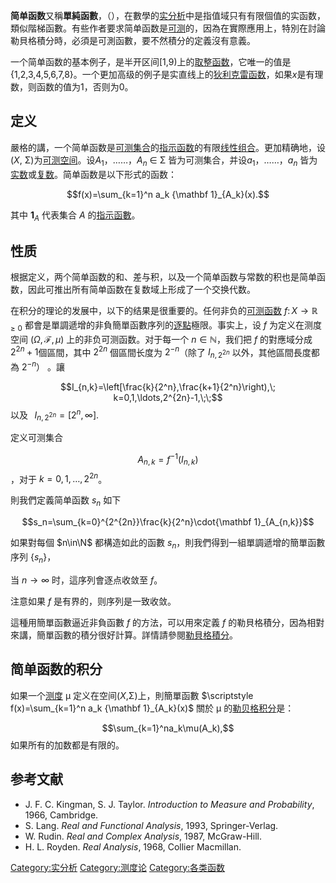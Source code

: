 '''简单函数'''又稱'''單純函數'''，（{{Lang-en|simple function}}），在數學的[[实分析|实分析]]中是指值域只有有限個值的实函数，類似階梯函數。有些作者要求简单函数是[[可测函数|可测]]的，因為在實際應用上，特別在討論勒貝格積分時，必須是可測函數，要不然積分的定義沒有意義。

一个简单函数的基本例子，是半开区间[1,9)上的[[取整函数|取整函数]]，它唯一的值是{1,2,3,4,5,6,7,8}。一个更加高级的例子是实直线上的[[狄利克雷函数|狄利克雷函数]]，如果''x''是有理数，则函数的值为1，否则为0。


==定义==

嚴格的講，一个简单函数是[[可测集合|可测集合]]的[[指示函数|指示函数]]的有限[[线性组合|线性组合]]。更加精确地，设(''X'', Σ)为[[σ代数|可测空间]]。设''A''<sub>1</sub>，……，''A''<sub>''n''</sub> ∈ Σ 皆为可测集合，并设''a''<sub>1</sub>，……，''a''<sub>''n''</sub> 皆为[[实数|实数]]或[[复数_(数学)|复数]]。简单函数是以下形式的函数：

:<math>f(x)=\sum_{k=1}^n a_k {\mathbf 1}_{A_k}(x).</math>

其中 <math>{\mathbf 1}_{A}</math> 代表集合 ''A'' 的[[指示函數|指示函數]]。
==性质==
根据定义，两个简单函数的和、差与积，以及一个简单函数与常数的积也是简单函数，因此可推出所有简单函数在复数域上形成了一个交换代数。

在积分的理论的发展中，以下的结果是很重要的。任何非负的[[可测函数|可测函数]] <math>f\colon X \to\mathbb{R}_{\ge 0}</math> 都會是單調遞增的非負簡單函數序列的[[逐点|逐點]]極限。事实上，设 <math>f</math> 为定义在测度空间 <math>(\Omega, {\mathcal F},\mu)</math> 上的非负可测函数。对于每一个 <math>n\in\mathbb N</math>，我们把 <math>f</math> 的對應域分成 <math>2^{2n}+1</math>個區間，其中 <math>2^{2n}</math> 個區間长度为 <math>2^{-n}</math>（除了 <math>I_{n,2^{2n}}</math> 以外，其他區間長度都為 <math>2^{-n}</math>） 。讓
:<math>I_{n,k}=\left[\frac{k}{2^n},\frac{k+1}{2^n}\right),\; k=0,1,\ldots,2^{2n}-1,\;\;</math> 以及<math>\;\;\; I_{n,2^{2n}}=[2^n,\infty].</math>

定义可测集合
:<math>A_{n,k}=f^{-1}(I_{n,k})</math>，对于 <math>k=0,1,\ldots,2^{2n}</math>。

則我們定義简单函数 <math>s_n</math> 如下
:<math>s_n=\sum_{k=0}^{2^{2n}}\frac{k}{2^n}\cdot{\mathbf 1}_{A_{n,k}}</math>

如果對每個 <math>n\in\N </math> 都構造如此的函數 <math>s_n</math>，則我們得到一組單調遞增的簡單函數序列 <math>\{s_n\}</math>，

当 <math>n\to\infty</math> 时，這序列會逐点收敛至 <math>f</math>。

注意如果 <math>f</math> 是有界的，则序列是一致收敛。

這種用簡單函數逼近非負函數 <math>f</math> 的方法，可以用來定義 <math>f</math> 的勒貝格積分，因為相對來講，簡單函數的積分很好計算。詳情請參閱[[勒貝格積分|勒貝格積分]]。

==简单函数的积分==

如果一个[[测度|测度]] μ 定义在空间(''X'',Σ)上，則簡單函數 <math>\scriptstyle f(x)=\sum_{k=1}^n a_k {\mathbf 1}_{A_k}(x)</math> 關於 μ 的[[勒贝格积分|勒贝格积分]]是：

:<math>\sum_{k=1}^na_k\mu(A_k),</math>
如果所有的加数都是有限的。

==参考文献==

*J. F. C. Kingman, S. J. Taylor. ''Introduction to Measure and Probability'', 1966, Cambridge.
*S. Lang. ''Real and Functional Analysis'', 1993, Springer-Verlag.
*W. Rudin. ''Real and Complex Analysis'', 1987, McGraw-Hill.
*H. L. Royden. ''Real Analysis'', 1968, Collier Macmillan.

[[Category:实分析|Category:实分析]]
[[Category:测度论|Category:测度论]]
[[Category:各类函数|Category:各类函数]]